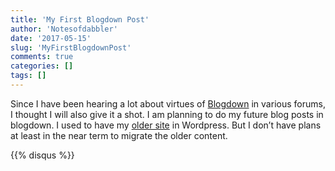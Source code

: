 ```yaml
---
title: 'My First Blogdown Post'
author: 'Notesofdabbler'
date: '2017-05-15'
slug: 'MyFirstBlogdownPost'
comments: true
categories: []
tags: []
---
```


Since I have been hearing a lot about virtues of [Blogdown](https://github.com/rstudio/blogdown) in various forums, I thought I will also give it a shot. I am planning to do my future blog posts in blogdown. I used to have my [older site](http://notesofdabbler.wordpress.com) in Wordpress. But I don't have plans at least in the near term to migrate the older content. 


{{% disqus %}}
